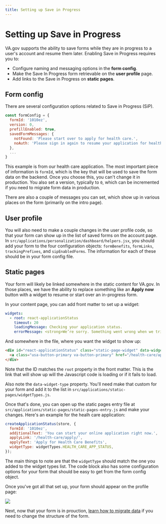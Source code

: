 ```yaml
---
title: Setting up Save in Progress
---
```


# Setting up Save in Progress

VA.gov supports the ability to save forms while they are in progress to a user's account and resume them later. Enabling Save in Progress requires you to:
- Configure naming and messaging options in the **form config**.
- Make the Save In Progress form retrievable on the **user profile** page.
- Add links to the Save in Progress on **static pages**.

## Form config

There are several configuration options related to Save in Progress (SiP).

```js
const formConfig = {
  formId: '1010ez',
  version: 0,
  prefillEnabled: true,
  savedFormMessages: {
    notFound: 'Please start over to apply for health care.',
    noAuth: 'Please sign in again to resume your application for health care.'
  },
  ...
}
```

This example is from our health care application. The most important piece of information is `formId`, which is the key that will be used to save the form data on the backend. Once you choose this, you can't change it in production. You also set a version, typically to `0`, which can be incremented if you need to migrate form data in production.

There are also a couple of messages you can set, which show up in various places on the form (primarily on the intro page).

## User profile

You will also need to make a couple changes in the user profile code, so that your form can show up in the list of saved forms on the account page. In `src/applications/personalization/dashboard/helpers.jsx`, you should add your form to the four configuration objects: `formBenefits`, `formLinks`, `trackingPrefixes`, and `sipEnabledForms`. The information for each of these should be in your form config file.

## Static pages

Your form will likely be linked somewhere in the static content for VA.gov. In those places, we have the ability to replace something like an **Apply now** button with a widget to resume or start over an in-progress form.

In your content page, you can add front matter to set up a widget:

```yaml
widgets:
  - root: react-applicationStatus
    timeout: 20
    loadingMessage: Checking your application status.
    errorMessage: <strong>We’re sorry. Something went wrong when we tried to load your saved application.</strong<br/>Please try refreshing your browser in a few minutes.
```

And somewhere in the file, where you want the widget to show up:

```html
<div id="react-applicationStatus" class="static-page-widget" data-widget-type="health-care-app-status">
  <a class="usa-button-primary va-button-primary" href="/health-care/apply/application/">Apply for Health Care Benefits</a>
</div>
```

Note that the ID matches the `root` property in the front matter. This is the link that will show up will the Javascript code is loading or if it fails to load.

Also note the `data-widget-type` property. You'll need make that custom for your form and add it to the list in `src/applications/static-pages/widgetTypes.js`.

Once that's done, you can open up the static pages entry file at `src/applications/static-pages/static-pages-entry.js` and make your changes. Here's an example for the healh care application:

```js
createApplicationStatus(store, {
  formId: '1010ez',
  additionalText: 'You can start your online application right now.',
  applyLink: '/health-care/apply/',
  applyText: 'Apply for Health Care Benefits',
  widgetType: widgetTypes.HEALTH_CARE_APP_STATUS,
});
```

The main things to note are that the `widgetType` should match the one you added to the widget types list. The code block also has some configuration options for your form that should be easy to get from the form config object.

Once you've got all that set up, your form should appear on the profile page:

![](../../images/forms/saved_form.png)

Next, now that your form is in prouction, [learn how to migrate data](/forms/forms-in-production) if you need to change the structure of the form.
